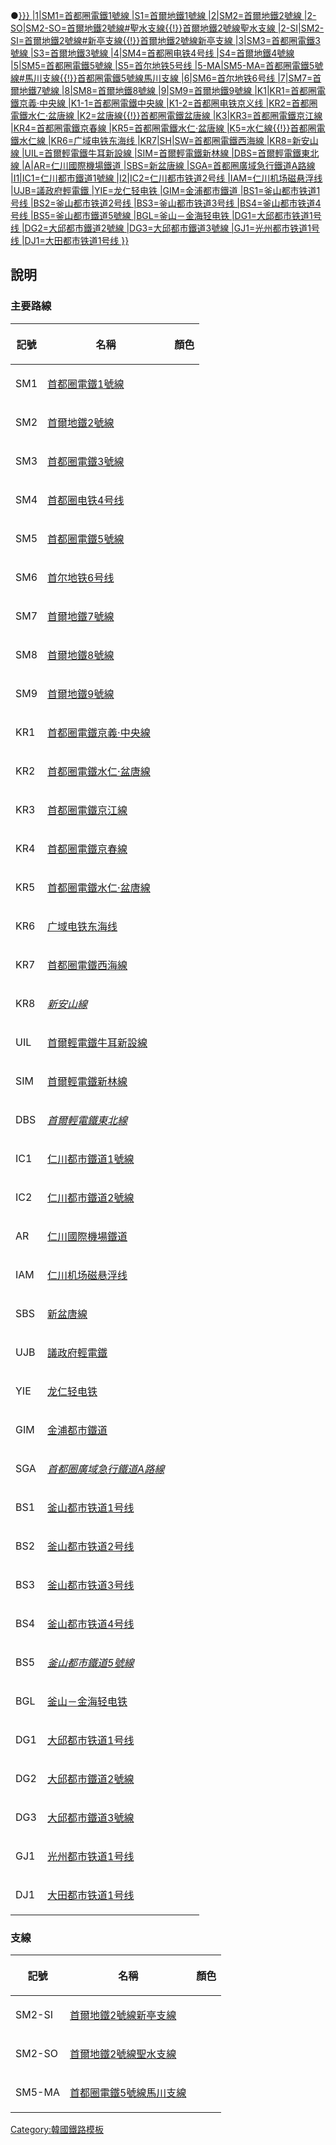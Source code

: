 <onlyinclude><includeonly><span style="color:{{#switch:{{{1|}}}
|1|SM1 = {{韓國鐵道路線色|SM|1}}
|S1|SM1-METRO = {{韓國鐵道路線色|SM|1}}
|K4|SM1-G = {{韓國鐵道路線色|SM|1}}
|2|SM2 = {{韓國鐵道路線色|SM|2}}
|2-SO|SM2-SO = {{韓國鐵道路線色|SM|2}}
|2-SI|SM2-SI = {{韓國鐵道路線色|SM|2}}
|3|SM3 = {{韓國鐵道路線色|SM|3}}
|S3|SM3-METRO = {{韓國鐵道路線色|SM|3}}
|4|SM4 = {{韓國鐵道路線色|SM|4}}
|S4|SM4-METRO = {{韓國鐵道路線色|SM|4}}
|5|SM5 = {{韓國鐵道路線色|SM|5}}
|S5|SM5-METRO = {{韓國鐵道路線色|SM|5}}
|5-MA|SM5-MA = {{韓國鐵道路線色|SM|5}}
|6|SM6 = {{韓國鐵道路線色|SM|6}}
|7|SM7 = {{韓國鐵道路線色|SM|7}}
|8|SM8 = {{韓國鐵道路線色|SM|8}}
|9|SM9 = {{韓國鐵道路線色|S9|9}}
|K1|KR1 = {{韓國鐵道路線色|KR|1}}
|K1-1 = {{韓國鐵道路線色|KR|1}}
|K1-2 = {{韓國鐵道路線色|KR|1}}
|K2|KR2 = {{韓國鐵道路線色|KR|2}}
|K3|KR3 = {{韓國鐵道路線色|KR|3}}
|KR4 = {{韓國鐵道路線色|KR|4}}
|K5|KR5 = {{韓國鐵道路線色|KR|2}}
|KR6 = {{韓國鐵道路線色|KR}}
|KR7|SH|SW = {{韓國鐵道路線色|SW|SH}}
|KR8 = {{韓國鐵道路線色|NT|SN}}
|UIL = {{韓國鐵道路線色|UI|U}}
|SIM = {{韓國鐵道路線色|SS|S}}
|DBS = {{韓國鐵道路線色|DB|D}}
|A|AR = {{韓國鐵道路線色|KA|A}}
|SBS = {{韓國鐵道路線色|SB|S}}
|I1|IC1 = {{韓國鐵道路線色|IM|1}}
|I2|IC2 = {{韓國鐵道路線色|IM|2}}
|IAM = {{韓國鐵道路線色|IM|M}}
|UJB = {{韓國鐵道路線色|UL|U}}
|YIE = {{韓國鐵道路線色|YL|E}}
|GIM|SMG = {{韓國鐵道路線色|GG|G}}
|SGA = {{韓國鐵道路線色|SG|A}}
|BS1 = {{韓國鐵道路線色|BT|1}}
|BS2 = {{韓國鐵道路線色|BT|2}}
|BS3 = {{韓國鐵道路線色|BT|3}}
|BS4 = {{韓國鐵道路線色|BT|4}}
|BS5 = {{韓國鐵道路線色|BT|5}}
|BGL = {{韓國鐵道路線色|BG|L}}
|DG1 = {{韓國鐵道路線色|DT|1}}
|DG2 = {{韓國鐵道路線色|DT|2}}
|DG3 = {{韓國鐵道路線色|DT|3}}
|GJ1 = {{韓國鐵道路線色|GM|1}}
|DJ1 = {{韓國鐵道路線色|DJ|1}}
}};">●</span>[[{{#switch: {{{1|}}}
|1|SM1=首都圈電鐵1號線
|S1=首爾地鐵1號線
|2|SM2=首爾地鐵2號線
|2-SO|SM2-SO=首爾地鐵2號線#聖水支線{{!}}首爾地鐵2號線聖水支線
|2-SI|SM2-SI=首爾地鐵2號線#新亭支線{{!}}首爾地鐵2號線新亭支線
|3|SM3=首都圈電鐵3號線
|S3=首爾地鐵3號線
|4|SM4=首都圈电铁4号线
|S4=首爾地鐵4號線
|5|SM5=首都圈電鐵5號線
|S5=首尔地铁5号线
|5-MA|SM5-MA=首都圈電鐵5號線#馬川支線{{!}}首都圈電鐵5號線馬川支線
|6|SM6=首尔地铁6号线
|7|SM7=首爾地鐵7號線
|8|SM8=首爾地鐵8號線
|9|SM9=首爾地鐵9號線
|K1|KR1=首都圈電鐵京義·中央線
|K1-1=首都圈電鐵中央線
|K1-2=首都圈电铁京义线
|KR2=首都圈電鐵水仁·盆唐線
|K2=盆唐線{{!}}首都圈電鐵盆唐線
|K3|KR3=首都圈電鐵京江線
|KR4=首都圈電鐵京春線
|KR5=首都圈電鐵水仁·盆唐線
|K5=水仁線{{!}}首都圈電鐵水仁線
|KR6=广域电铁东海线
|KR7|SH|SW=首都圈電鐵西海線
|KR8=新安山線
|UIL=首爾輕電鐵牛耳新設線
|SIM=首爾輕電鐵新林線
|DBS=首爾輕電鐵東北線
|A|AR=仁川國際機場鐵道
|SBS=新盆唐線
|SGA=首都圈廣域急行鐵道A路線
|I1|IC1=仁川都市鐵道1號線
|I2|IC2=仁川都市铁道2号线
|IAM=仁川机场磁悬浮线
|UJB=議政府輕電鐵
|YIE=龙仁轻电铁
|GIM=金浦都市鐵道
|BS1=釜山都市铁道1号线
|BS2=釜山都市铁道2号线
|BS3=釜山都市铁道3号线
|BS4=釜山都市铁道4号线
|BS5=釜山都市鐵道5號線
|BGL=釜山－金海轻电铁
|DG1=大邱都市铁道1号线
|DG2=大邱都市鐵道2號線
|DG3=大邱都市鐵道3號線
|GJ1=光州都市铁道1号线
|DJ1=大田都市铁道1号线
}}]]</includeonly></onlyinclude>
<noinclude>

== 說明 ==
=== 主要路線 ===
{| class="wikitable"
|-
! 記號
! 名稱
! 顏色
|-
! SM1
| [[首都圈電鐵1號線]]
| style="background-color: {{韓國鐵道路線色|SM|1}}; color: white;"| {{韓國鐵道路線色|SM|1}}
|-
! SM2
| [[首爾地鐵2號線]]
| style="background-color: {{韓國鐵道路線色|SM|2}}; color: white;"| {{韓國鐵道路線色|SM|2}}
|-
! SM3
| [[首都圈電鐵3號線]]
| style="background-color: {{韓國鐵道路線色|SM|3}}; color: white;"| {{韓國鐵道路線色|SM|3}}
|-
! SM4
| [[首都圈电铁4号线]]
| style="background-color: {{韓國鐵道路線色|SM|4}}; color: white;"| {{韓國鐵道路線色|SM|4}}
|-
! SM5
| [[首都圈電鐵5號線]]
| style="background-color: {{韓國鐵道路線色|SM|5}}; color: white;"| {{韓國鐵道路線色|SM|5}}
|-
! SM6
| [[首尔地铁6号线]]
| style="background-color: {{韓國鐵道路線色|SM|6}}; color: white;"| {{韓國鐵道路線色|SM|6}}
|-
! SM7
| [[首爾地鐵7號線]]
| style="background-color: {{韓國鐵道路線色|SM|7}}; color: white;"| {{韓國鐵道路線色|SM|7}}
|-
! SM8
| [[首爾地鐵8號線]]
| style="background-color: {{韓國鐵道路線色|SM|8}}; color: white;"| {{韓國鐵道路線色|SM|8}}
|-
! SM9
| [[首爾地鐵9號線]]
| style="background-color: {{韓國鐵道路線色|S9|9}}; color: white;"| {{韓國鐵道路線色|S9|9}}
|-
! KR1
| [[首都圈電鐵京義·中央線]]
| style="background-color: {{韓國鐵道路線色|KR|1}}; color: white;"| {{韓國鐵道路線色|KR|1}}
|-
! KR2
| [[首都圈電鐵水仁·盆唐線]]
| style="background-color: {{韓國鐵道路線色|KR|2}}; color: white;"| {{韓國鐵道路線色|KR|2}}
|-
! KR3
| [[首都圈電鐵京江線]]
| style="background-color: {{韓國鐵道路線色|KR}}; color: white;"| {{韓國鐵道路線色|KR}}
|-
! KR4
| [[首都圈電鐵京春線]]
| style="background-color: {{韓國鐵道路線色|KR|4}}; color: white;"| {{韓國鐵道路線色|KR|4}}
|-
! KR5
| [[首都圈電鐵水仁·盆唐線]]
| style="background-color: {{韓國鐵道路線色|KR|2}}; color: white;"| {{韓國鐵道路線色|KR|2}}
|-
! KR6
| [[广域电铁东海线]]
| style="background-color: {{韓國鐵道路線色|KR}}; color: white;"| {{韓國鐵道路線色|KR}}
|-
! KR7
| [[首都圈電鐵西海線]]
| style="background-color: {{韓國鐵道路線色|SW|SH}}; color: white;"| {{韓國鐵道路線色|SW|SH}}
|-
! KR8
| ''[[新安山線]]''
| style="background-color: {{韓國鐵道路線色|NT|SN}}; color: white;"| {{韓國鐵道路線色|NT|SN}}
|-
! UIL
| [[首爾輕電鐵牛耳新設線]]
| style="background-color: {{韓國鐵道路線色|UI|U}}; color: white;"| {{韓國鐵道路線色|UI|U}}
|-
! SIM
| [[首爾輕電鐵新林線]]
| style="background-color: {{韓國鐵道路線色|SS|S}}; color: white;"| {{韓國鐵道路線色|SS|S}}
|-
! DBS
| ''[[首爾輕電鐵東北線]]''
| style="background-color: {{韓國鐵道路線色|DB|D}}; color: white;"| {{韓國鐵道路線色|DB|D}}
|-
! IC1
| [[仁川都市鐵道1號線]]
| style="background-color: {{韓國鐵道路線色|IM|1}}; color: white;"| {{韓國鐵道路線色|IM|1}}
|-
! IC2
| [[仁川都市鐵道2號線]]
| style="background-color: {{韓國鐵道路線色|IM|2}}; color: white;"| {{韓國鐵道路線色|IM|2}}
|-
! AR
| [[仁川國際機場鐵道]]
| style="background-color: {{韓國鐵道路線色|KA|A}}; color: white;"| {{韓國鐵道路線色|KA|A}}
|-
! IAM
| [[仁川机场磁悬浮线]]
| style="background-color: {{韓國鐵道路線色|IM|M}}; color: black;"| {{韓國鐵道路線色|IM|M}}
|-
! SBS
| [[新盆唐線]]
| style="background-color: {{韓國鐵道路線色|SB|S}}; color: white;"| {{韓國鐵道路線色|SB|S}}
|-
! UJB
| [[議政府輕電鐵]]
| style="background-color: {{韓國鐵道路線色|UL|U}}; color: white;"| {{韓國鐵道路線色|UL|U}}
|-
! YIE
| [[龙仁轻电铁]]
| style="background-color: {{韓國鐵道路線色|YL|E}}; color: white;"| {{韓國鐵道路線色|YL|E}}
|-
! GIM
| [[金浦都市鐵道]]
| style="background-color: {{韓國鐵道路線色|GG|G}}; color: white;"| {{韓國鐵道路線色|GG|G}}
|-
! SGA
| ''[[首都圈廣域急行鐵道A路線]]''
| style="background-color: {{韓國鐵道路線色|SG|A}}; color: white;"| {{韓國鐵道路線色|SG|A}}
|-
! BS1
| [[釜山都市铁道1号线]]
| style="background-color: {{韓國鐵道路線色|BT|1}}; color: white;"| {{韓國鐵道路線色|BT|1}}
|-
! BS2
| [[釜山都市铁道2号线]]
| style="background-color: {{韓國鐵道路線色|BT|2}}; color: white;"| {{韓國鐵道路線色|BT|2}}
|-
! BS3
| [[釜山都市铁道3号线]]
| style="background-color: {{韓國鐵道路線色|BT|3}}; color: white;"| {{韓國鐵道路線色|BT|3}}
|-
! BS4
| [[釜山都市铁道4号线]]
| style="background-color: {{韓國鐵道路線色|BT|4}}; color: white;"| {{韓國鐵道路線色|BT|4}}
|-
! BS5
| ''[[釜山都市鐵道5號線]]''
| style="background-color: {{韓國鐵道路線色|BT|5}}; color: white;"| {{韓國鐵道路線色|BT|5}}
|-
! BGL
| [[釜山－金海轻电铁]]
| style="background-color: {{韓國鐵道路線色|BG|L}}; color: white;"| {{韓國鐵道路線色|BG|L}}
|-
! DG1
| [[大邱都市铁道1号线]]
| style="background-color: {{韓國鐵道路線色|DT|1}}; color: white;"| {{韓國鐵道路線色|DT|1}}
|-
! DG2
| [[大邱都市鐵道2號線]]
| style="background-color: {{韓國鐵道路線色|DT|2}}; color: white;"| {{韓國鐵道路線色|DT|2}}
|-
! DG3
| [[大邱都市鐵道3號線]]
| style="background-color: {{韓國鐵道路線色|DT|3}}; color: white;"| {{韓國鐵道路線色|DT|3}}
|-
! GJ1
| [[光州都市铁道1号线]]
| style="background-color: {{韓國鐵道路線色|GM|1}}; color: white;"| {{韓國鐵道路線色|GM|1}}
|-
! DJ1
| [[大田都市铁道1号线]]
| style="background-color: {{韓國鐵道路線色|DJ|1}}; color: white;"| {{韓國鐵道路線色|DJ|1}}
|}

=== 支線 ===
{| class="wikitable"
|-
! 記號
! 名稱
! 顏色
|-
! SM2-SI
| [[首爾地鐵2號線#新亭支線|首爾地鐵2號線新亭支線]]
| rowspan="2" style="background-color: {{韓國鐵道路線色|SM|2}}; color: white;"| {{韓國鐵道路線色|SM|2}}
|-
! SM2-SO
| [[首爾地鐵2號線#聖水支線|首爾地鐵2號線聖水支線]]
|-
! SM5-MA
| [[首都圈電鐵5號線#馬川支線|首都圈電鐵5號線馬川支線]]
| style="background-color: {{韓國鐵道路線色|SM|5}}; color: white;"| {{韓國鐵道路線色|SM|5}}
|}

[[Category:韓國鐵路模板]]
</noinclude>